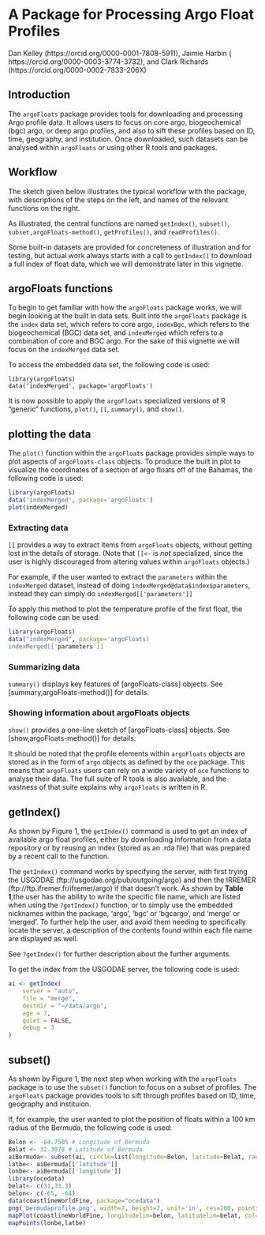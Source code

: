 # A Package for Processing Argo Float Profiles

Dan Kelley (https://orcid.org/0000-0001-7808-5911), Jaimie Harbin ( https://orcid.org/0000-0003-3774-3732), and Clark Richards (https://orcid.org/0000-0002-7833-206X)

## Introduction

The `argoFloats` package provides tools for downloading and processing Argo profile data. It allows users to focus on core argo, biogeochemical (bgc) argo, or deep argo profiles, and also to sift these profiles based on ID, time, geography, and institution. Once downloaded, such datasets can be analysed within `argoFloats` or using other R tools and packages.

## Workflow

The sketch given below illustrates the typical workflow with the package, with descriptions of the steps on the left, and names of the relevant functions on the right.

 \if{html}{\figure{workflow.png}{options: width=455px alt="Figure: workflow.png"}}

As illustrated, the central functions are named `getIndex()`, `subset()`, `subset,argoFloats-method()`, `getProfiles()`, and `readProfiles()`. 

Some built-in datasets are provided for concreteness of illustration and for testing, but actual work always starts with a call to `getIndex()` to download a full index of float data, which we will demonstrate later in this vignette.

## argoFloats functions

To begin to get familiar with how the `argoFloats` package works, we will begin looking at the built in data sets. Built into the `argoFloats` package is the `index` data set, which refers to core argo, `indexBgc`, which refers to the biogeochemical (BGC) data set, and `indexMerged` which refers to a combination of core and BGC argo. For the sake of this vignette we will focus on the `indexMerged` data set. 


To access the embedded data set, the following code is used:

```
library(argoFloats)
data('indexMerged', package='argoFloats')
```

It is now possible to apply the  `argoFloats`  specialized versions of R "generic" functions, `plot()`, `[[`, `summary()`, and `show()`.

## plotting the data
The `plot()` function within the `argoFloats` package provides simple ways to plot aspects of `argoFloats-class` objects. To produce the built in plot to visualize the coordinates of a section of argo floats off of the Bahamas, the following code is used:

```r
library(argoFloats)
data('indexMerged', package='argoFloats')
plot(indexMerged)
```

### Extracting data 
`[[` provides a way to extract items from `argoFloats` objects, without getting lost in the details of storage. (Note that `[[<-` is *not* specialized, since the user is highly discouraged from altering values within `argoFloats` objects.)

For example, if the user wanted to extract the `parameters` within the `indexMerged` dataset, instead of doing `indexMerged@data$index$parameters`, instead they can simply do `indexMerged[['parameters']]`

To apply this method to plot the temperature profile of the first float, the following code can be used:

```r
library(argoFloats)
data("indexMerged", package='argoFloats)
indexMerged[['parameters']]


```


 

 
### Summarizing data

  `summary()` displays key features of [argoFloats-class] objects. See [summary,argoFloats-method()] for details.
 
### Showing information about argoFloats objects

 `show()` provides a one-line sketch of [argoFloats-class] objects. See [show,argoFloats-method()] for details.

 It should be noted that the profile elements within `argoFloats` objects are stored as in the form of `argo` objects as defined by the `oce` package. This means that `argoFloats` users can rely on a wide variety of `oce` functions to analyse their data. The full suite of R tools is also available, and the vastness of that suite explains why `argoFloats` is written in R.
 
 
 
## getIndex()
As shown by Figure 1, the `getIndex()` command is used to get an index of available argo float profiles, either by downloading information from a data repository or by reusing an index (stored as an .rda file) that was prepared by a recent call to the function.

The `getIndex()` command works by specifying the server, with first trying the USGODAE (ftp://usgodae.org/pub/outgoing/argo) and then the IRREMER (ftp://ftp.ifremer.fr/ifremer/argo) if that doesn't work. As shown by **Table 1**,the user has the ability to write the specific file name, which are listed when using the `?getIndex()` function, or to simply use the embedded nicknames within the package, 'argo', 'bgc' or 'bgcargo', and 'merge' or 'merged'. To further help the user, and avoid them needing to specifically locate the server, a description of the contents found within each file name are displayed as well.

See `?getIndex()` for further description about the further arguments.

To get the index from the USGODAE server, the following code is used:

```r
ai <- getIndex(
    server = "auto",
    file = "merge",
    destdir = "~/data/argo",
    age = 7,
    quiet = FALSE,
    debug = 3
)
```

## subset()

As shown by Figure 1, the next step when working with the `argoFloats` package is to use the `subset()` function to focus on a subset of profiles. The `argoFloats` package provides tools to sift through profiles based on ID, time, geography and instituion. 

If, for example, the user wanted to plot the position of floats within a 100 km radius of the Bermuda, the following code is used:

```r
Belon <- -64.7505 # Longitude of Bermuda
Belat <- 32.3078 # Latitude of Bermuda
aiBermuda<- subset(ai, circle=list(longitude=Belon, latitude=Belat, radius=100))
latbe<- aiBermuda[['latitude']]
lonbe<- aiBermuda[['longitude']]
library(ocedata)
belat<- c(31,33.3)
belon<- c(-65, -64)
data(coastlineWorldFine, package="ocedata")
png('bermudaprofile.png', width=7, height=7, unit='in', res=200, pointsize= 14)
mapPlot(coastlineWorldFine, longitudelim=belon, latitudelim=belat, col="pink")
mapPoints(lonbe,latbe)
```